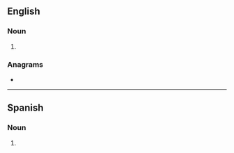 ==English==

===Noun===
{{head|en|noun plural form}}

# {{plural of|tonga|lang=en}}

===Anagrams===
* {{anagrams|en|Gaston|Gatson|Sontag|Tsonga|gaston|sontag|tags on|tangos}}

----

==Spanish==

===Noun===
{{head|es|noun form}}

# {{plural of|tonga|lang=es}}